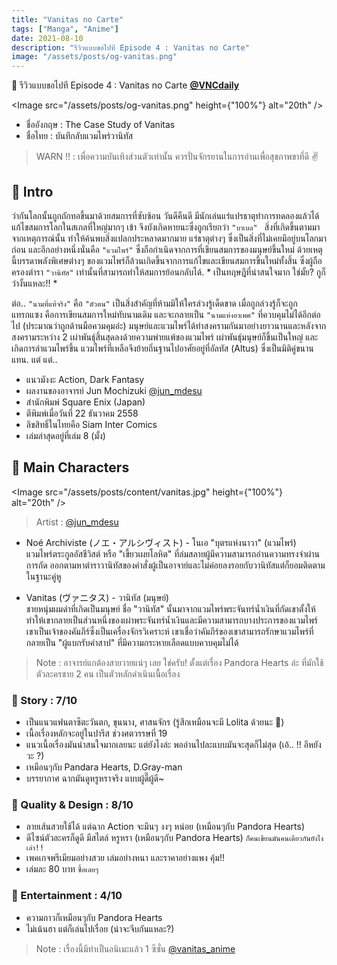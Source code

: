 ```yaml
---
title: "Vanitas no Carte"
tags: ["Manga", "Anime"]
date: 2021-08-10
description: "รีวิวแบบขอไปที Episode 4 : Vanitas no Carte"
image: "/assets/posts/og-vanitas.png"
---
```


📑 รีวิวแบบขอไปที Episode 4 : Vanitas no Carte [**@VNCdaily**](https://twitter.com/vncdaily?lang=en)

<Image
  src="/assets/posts/og-vanitas.png"
  height={"100%"}
  alt="20th"
/>

<Space h="sm" />

- ชื่ออังกฤษ : The Case Study of Vanitas
- ชื่อไทย : บันทึกลับแวมไพร์วานิทัส 

<Space h="sm" />

> WARN ‼️ : เพื่อความบันเทิงส่วนตัวเท่านั้น ควรปั่นจักรยานในการอ่านเพื่อสุขภาพขาที่ดี ✌️

<Space h="sm" />

## 📌 Intro

ว่ากันโลกนั้นถูกถักทอขึ้นมาด้วยสมการที่ซับซ้อน
วันดีคืนดี มีนักเล่นแร่แปรธาตุทำการทดลองแล้วได้แก้ไขสมการโลกในสเกลที่ใหญ่มากๆ เข้า จึงบังเกิดหายนะซึ่งถูกเรียกว่า `"บาเบล" `
สิ่งที่เกิดขึ้นตามมาจากเหตุการณ์นั้น ทำให้ค้นพบสิ่งแปลกประหลาดมากมาย แร่ธาตุต่างๆ ซึ่งเป็นสิ่งที่ไม่เคยมีอยู่บนโลกมาก่อน 
และอีกอย่างหนึ่งนั่นคือ `"แวมไพร์"` ซึ่งถือกำเนิดจากการที่เขียนสมการของมนุษย์ขึ้นใหม่ 
ด้วยเหตุนี้บรรดาพลังพิเศษต่างๆ ของแวมไพร์ก็ล้วนเกิดขึ้นจากการแก้ไขและเขียนสมการขึ้นใหม่ทั้งสิ้น 
ซึ่งผู้ถือครองตำรา `"วานิทัส"` เท่านั้นที่สามารถทำให้สมการย้อนกลับได้. * เป็นทฤษฎีที่น่าสนใจมาก ใช่มั้ย? กูก็ว่างั้นแหละ!! *

ต่อ.. `"นามที่แท้จริง"` คือ `"ตัวตน"` เป็นสิ่งสำคัญที่ห้ามมิให้ใครล่วงรู้เด็ดขาด เมื่อถูกล่วงรู้ก็จะถูกแทรกแซง คือการเขียนสมการใหม่ทับนามเดิม 
และจะกลายเป็น `"นามแห่งอาเพศ"` ที่ควบคุมไม่ได้อีกต่อไป (ประมาณว่าถูกด้านมือควมคุมอ่ะ) 
มนุษย์และแวมไพร์ได้ทำสงครามกันมาอย่างยาวนานและหลังจากสงครามระหว่าง 2 เผ่าพันธุ์สิ้นสุดลงด้วยความพ่ายแพ้ของแวมไพร์ 
เผ่าพันธุ์มนุษย์ก็ขึ้นเป็นใหญ่ และเกิดการล่าแวมไพร์ขึ้น แวมไพร์ที่เหลือจึงย้ายถิ่นฐานไปอาศัยอยู่ที่อัลทัส (Altus) ซึ่งเป็นมิติคู่ขนานแทน. แต่ แต่..

- แนวมังงะ Action, Dark Fantasy 
- ผลงานของอาจารย์ Jun Mochizuki [@jun_mdesu](https://twitter.com/jun_mdesu)
- สำนักพิมพ์ Square Enix (Japan)
- ตีพิมพ์เมื่อวันที่ 22 ธันวาคม 2558
- ลิขสิทธิ์ในไทยคือ Siam Inter Comics
- เล่มล่าสุดอยู่ที่เล่ม 8 (มั้ง)

<Space h="sm" />

## 📌 Main Characters

<Image
  src="/assets/posts/content/vanitas.jpg"
  height={"100%"}
  alt="20th"
/>

> Artist : [@jun_mdesu](https://twitter.com/jun_mdesu/status/1463156842142576651)

<Space h="xs" />

- Noé Archiviste (ノエ・アルシヴィスト) - โนเอ "บุตรแห่งนาวา" (แวมไพร์)  
แวมไพร์ตระกูลอัสชีวิสต์ หรือ "เขี้ยวเผยโลหิต" ที่ล่มสลายผู้มีความสามารถอ่านความทรงจำผ่านการกัด 
ออกตามหาตำราวานิทัสของคำสั่งผู้เป็นอาจาย์และไม่ค่อยลงรอยกับวานิทัสแต่ก็ยอมติดตามในฐานะคู่หู

- Vanitas (ヴァニタス) - วานิทัส (มนุษย์)  
ชายหนุ่มผมดำที่เกิดเป็นมนุษย์ ชื่อ "วานิทัส" นั้นมาจากแวมไพร์พระจันทร์น้ำเงินที่กัดเขาตั้งให้ 
ทำให้เขากลายเป็นส่วนหนึ่งของเผ่าพระจันทร์น้ำเงินและมีความสามารถบางประการของแวมไพร์ เขาเป็นเจ้าของคัมภีร์ซึ่งเป็นเครื่องจักรวิเคราะห์ 
เขาเชื่อว่าคัมภีร์ของเขาสามารถรักษาแวมไพร์ที่กลายเป็น "ผู้แบกรับคำสาป" ที่มีความกระหายเลือดแบบควบคุมไม่ได้

<Space h="xs" />

> Note : อาจารย์แกต้องสายวายแน่ๆ เลย ใช่ครับ! ตั้งแต่เรื่อง Pandora Hearts ล่ะ ที่มักใช้ตัวละครชาย 2 คน เป็นตัวหลักดำเนินเนื้อเรื่อง

<Space h="sm" />

### 📝 Story : 7/10

- เป็นแนวแฟนตาซีตะวันตก, ขุนนาง, ศาสนจักร (รู้สึกเหมือนจะมี Lolita ด้วยนะ 🦝)
- เนื้อเรื่องหลักจะอยู่ในปารีส ช่วงศตวรรษที่ 19
- แนวเนื้อเรื่องมันน่าสนใจมากเลยนะ แต่ยังไงล่ะ พออ่านไปละแบบมันจะสุดก็ไม่สุด (เอ้.. !! อีหยังวะ ?)
- เหมือนๆกับ Pandara Hearts, D.Gray-man
- บรรยากาศ ฉากมันดูหรูหราจริง แบบผู้ดี๊ผู้ดี~

### 📝 Quality & Design : 8/10

- ลายเส้นสวยใช้ได้ แต่ฉาก Action จะมึนๆ งงๆ หน่อย (เหมือนๆกับ Pandora Hearts)
- ดีไซน์ตัวละครก็ดูดี มีสไตล์ หรูหรา (เหมือนๆกับ Pandora Hearts) `ก็คนเขียนมันคนเดียวกันยังไงเล่า!!`
- เพคเกจพรีเมียมอย่างสวย เล่มอย่างหนา และราคาอย่างแพง คุ้ม!!  
- เล่มละ 80 บาท `ซื้อเลยๆ`

### 📝 Entertainment : 4/10

- ความกาวก็เหมือนๆกับ Pandora Hearts
- ไม่เน้นฮา แต่ก็เล่นไปเรื่อย (น่าจะจีบกันแหละ?)

<Space h="xs" />

> Note : เรื่องนี้มีทำเป็นอนิเมะแล้ว 1 ซีซั่น [@vanitas_anime](https://twitter.com/vanitas_anime)

<Space h="sm" />